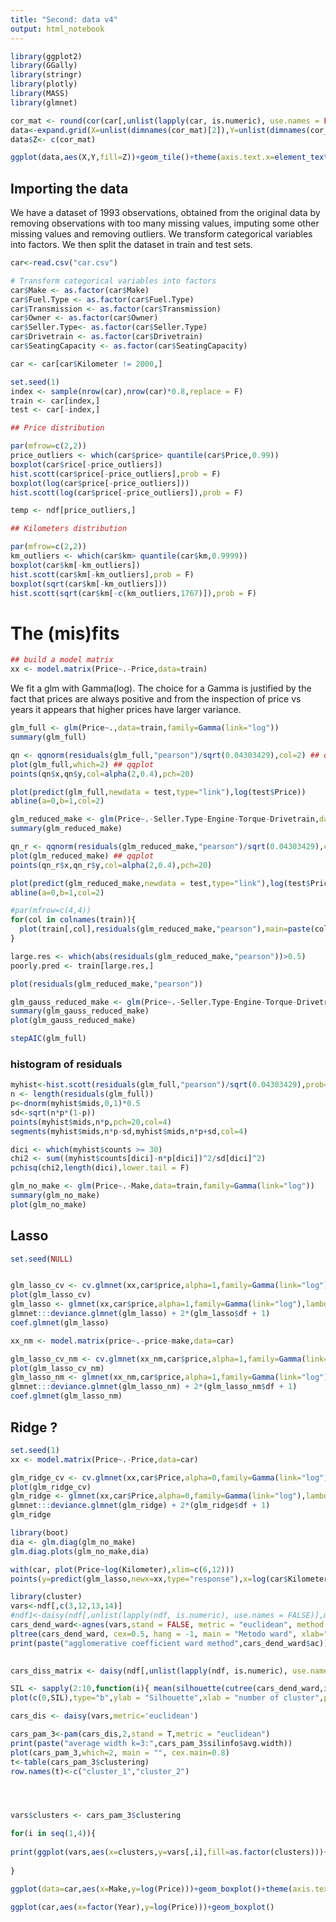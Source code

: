 ```yaml
---
title: "Second: data v4"
output: html_notebook
---
```



```r
library(ggplot2)
library(GGally)
library(stringr)
library(plotly)
library(MASS)
library(glmnet)
```


```r
cor_mat <- round(cor(car[,unlist(lapply(car, is.numeric), use.names = FALSE)]),2)
data<-expand.grid(X=unlist(dimnames(cor_mat)[2]),Y=unlist(dimnames(cor_mat)[2]))
data$Z<- c(cor_mat)

ggplot(data,aes(X,Y,fill=Z))+geom_tile()+theme(axis.text.x=element_text(angle = -90, hjust = 0))+coord_equal()+scale_y_discrete(limits=rev)+geom_text(aes(label=prettyNum(Z,digits=2,format="f")), color="white", size=4)
```



## Importing the data
We have a dataset of 1993 observations, obtained from the original data by removing observations with too many missing values, imputing some other missing values and removing outliers. We transform categorical variables into factors. We then split the dataset in train and test sets.
```r
car<-read.csv("car.csv")

# Transform categorical variables into factors
car$Make <- as.factor(car$Make)
car$Fuel.Type <- as.factor(car$Fuel.Type)
car$Transmission <- as.factor(car$Transmission)
car$Owner <- as.factor(car$Owner)
car$Seller.Type<- as.factor(car$Seller.Type)
car$Drivetrain <- as.factor(car$Drivetrain)
car$SeatingCapacity <- as.factor(car$SeatingCapacity)

car <- car[car$Kilometer != 2000,]

set.seed(1)
index <- sample(nrow(car),nrow(car)*0.8,replace = F)
train <- car[index,]
test <- car[-index,]
```







```r
## Price distribution

par(mfrow=c(2,2))
price_outliers <- which(car$price> quantile(car$Price,0.99))
boxplot(car$rice[-price_outliers])
hist.scott(car$price[-price_outliers],prob = F)
boxplot(log(car$price[-price_outliers]))
hist.scott(log(car$price[-price_outliers]),prob = F)
```

```r
temp <- ndf[price_outliers,]
```

```r
## Kilometers distribution

par(mfrow=c(2,2))
km_outliers <- which(car$km> quantile(car$km,0.9999))
boxplot(car$km[-km_outliers])
hist.scott(car$km[-km_outliers],prob = F)
boxplot(sqrt(car$km[-km_outliers]))
hist.scott(sqrt(car$km[-c(km_outliers,1767)]),prob = F)
```




# The (mis)fits


```r
## build a model matrix
xx <- model.matrix(Price~.-Price,data=train)
```


We fit a glm with Gamma(log). The choice for a Gamma is justified by the fact that prices are always positive and from the inspection of price vs years it appears that higher prices have larger variance. 
```r
glm_full <- glm(Price~.,data=train,family=Gamma(link="log"))
summary(glm_full)

qn <- qqnorm(residuals(glm_full,"pearson")/sqrt(0.04303429),col=2) ## qqplot with dispersion param normalisation
plot(glm_full,which=2) ## qqplot
points(qn$x,qn$y,col=alpha(2,0.4),pch=20)

plot(predict(glm_full,newdata = test,type="link"),log(test$Price))
abline(a=0,b=1,col=2)
```



```r
glm_reduced_make <- glm(Price~.-Seller.Type-Engine-Torque-Drivetrain,data=train,family = Gamma(link="log"))
summary(glm_reduced_make)

qn_r <- qqnorm(residuals(glm_reduced_make,"pearson")/sqrt(0.04303429),col=2) ## qqplot with dispersion param normalisation
plot(glm_reduced_make) ## qqplot
points(qn_r$x,qn_r$y,col=alpha(2,0.4),pch=20)

plot(predict(glm_reduced_make,newdata = test,type="link"),log(test$Price))
abline(a=0,b=1,col=2)
```
```r
#par(mfrow=c(4,4))
for(col in colnames(train)){
  plot(train[,col],residuals(glm_reduced_make,"pearson"),main=paste(col))
}

large.res <- which(abs(residuals(glm_reduced_make,"pearson"))>0.5)
poorly.pred <- train[large.res,]
```

```r
plot(residuals(glm_reduced_make,"pearson"))
```


```r
glm_gauss_reduced_make <- glm(Price~.-Seller.Type-Engine-Torque-Drivetrain,data=train,family = gaussian(link="log"))
summary(glm_gauss_reduced_make)
plot(glm_gauss_reduced_make)
```



```r
stepAIC(glm_full)
```




### histogram of residuals
```r
myhist<-hist.scott(residuals(glm_full,"pearson")/sqrt(0.04303429),prob=F,col=alpha(7,0.4))
n <- length(residuals(glm_full))
p<-dnorm(myhist$mids,0,1)*0.5
sd<-sqrt(n*p*(1-p))
points(myhist$mids,n*p,pch=20,col=4)
segments(myhist$mids,n*p-sd,myhist$mids,n*p+sd,col=4)

dici <- which(myhist$counts >= 30)
chi2 <- sum((myhist$counts[dici]-n*p[dici])^2/sd[dici]^2)
pchisq(chi2,length(dici),lower.tail = F)
```


```r
glm_no_make <- glm(Price~.-Make,data=train,family=Gamma(link="log"))
summary(glm_no_make)
plot(glm_no_make)
```

## Lasso
```r
set.seed(NULL)


glm_lasso_cv <- cv.glmnet(xx,car$price,alpha=1,family=Gamma(link="log"))
plot(glm_lasso_cv)
glm_lasso <- glmnet(xx,car$price,alpha=1,family=Gamma(link="log"),lambda = glm_lasso_cv$lambda.1se)
glmnet:::deviance.glmnet(glm_lasso) + 2*(glm_lasso$df + 1)
coef.glmnet(glm_lasso)
```



```r
xx_nm <- model.matrix(price~.-price-make,data=car)

glm_lasso_cv_nm <- cv.glmnet(xx_nm,car$price,alpha=1,family=Gamma(link="log"))
plot(glm_lasso_cv_nm)
glm_lasso_nm <- glmnet(xx_nm,car$price,alpha=1,family=Gamma(link="log"),lambda = glm_lasso_cv_nm$lambda.1se)
glmnet:::deviance.glmnet(glm_lasso_nm) + 2*(glm_lasso_nm$df + 1)
coef.glmnet(glm_lasso_nm)
```


## Ridge ?
```r
set.seed(1)
xx <- model.matrix(Price~.-Price,data=car)

glm_ridge_cv <- cv.glmnet(xx,car$Price,alpha=0,family=Gamma(link="log"))
plot(glm_ridge_cv)
glm_ridge <- glmnet(xx,car$Price,alpha=0,family=Gamma(link="log"),lambda = glm_ridge_cv$lambda.1se)
glmnet:::deviance.glmnet(glm_ridge) + 2*(glm_ridge$df + 1)
glm_ridge
```






```r
library(boot)
dia <- glm.diag(glm_no_make)
glm.diag.plots(glm_no_make,dia)
```



```r
with(car, plot(Price~log(Kilometer),xlim=c(6,12)))
points(y=predict(glm_lasso,newx=xx,type="response"),x=log(car$Kilometer),col=2)
```














```r
library(cluster)
vars<-ndf[,c(3,12,13,14)]
#ndf1<-daisy(ndf[,unlist(lapply(ndf, is.numeric), use.names = FALSE)],metric = 'gower')
cars_dend_ward<-agnes(vars,stand = FALSE, metric = "euclidean", method = "ward")
pltree(cars_dend_ward, cex=0.5, hang = -1, main = "Metodo ward", xlab="", sub ="")
print(paste("agglomerative coefficient ward method",cars_dend_ward$ac))
 

cars_diss_matrix <- daisy(ndf[,unlist(lapply(ndf, is.numeric), use.names = FALSE)],metric="euclidean")

SIL <- sapply(2:10,function(i){ mean(silhouette(cutree(cars_dend_ward,i),cars_diss_matrix)[,3])})
plot(c(0,SIL),type="b",ylab = "Silhouette",xlab = "number of cluster",pch=19,col=3, main = "Silhouette vs number of clusters")

```

```r
cars_dis <- daisy(vars,metric='euclidean')

cars_pam_3<-pam(cars_dis,2,stand = T,metric = "euclidean")
print(paste("average width k=3:",cars_pam_3$silinfo$avg.width))
plot(cars_pam_3,which=2, main = "", cex.main=0.8)
t<-table(cars_pam_3$clustering)
row.names(t)<-c("cluster_1","cluster_2")




vars$clusters <- cars_pam_3$clustering

for(i in seq(1,4)){
  
print(ggplot(vars,aes(x=clusters,y=vars[,i],fill=as.factor(clusters)))+geom_boxplot(outlier.shape = NA) +  ggtitle(names(vars)[i]) + xlab("") + ylab(names(vars)[i]))
  
}

```
```r
ggplot(data=car,aes(x=Make,y=log(Price)))+geom_boxplot()+theme(axis.text.x=element_text(angle = -90, hjust = 0))

```
```r
ggplot(car,aes(x=factor(Year),y=log(Price)))+geom_boxplot()
```

